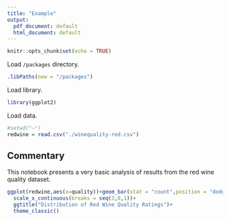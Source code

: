 ---
title: "Example"
output:
  pdf_document: default
  html_document: default
---

```{r setup, include=FALSE}

knitr::opts_chunk$set(echo = TRUE)

```

Load `/packages` directory.

```{r add_lib_path}

.libPaths(new = "/packages")

```

Load library.

```{r load_lib}

library(ggplot2)

```

Load data.

```{r load_data}

#setwd("~")
redwine = read.csv("./winequality-red.csv")

```

## Commentary

This notebook presents a very basic analysis of results from the red wine quality dataset.  


```{r echo=FALSE, message=FALSE, warning=FALSE}

ggplot(redwine,aes(x=quality))+geom_bar(stat = "count",position = "dodge")+
  scale_x_continuous(breaks = seq(3,8,1))+
  ggtitle("Distribution of Red Wine Quality Ratings")+
  theme_classic()

```

